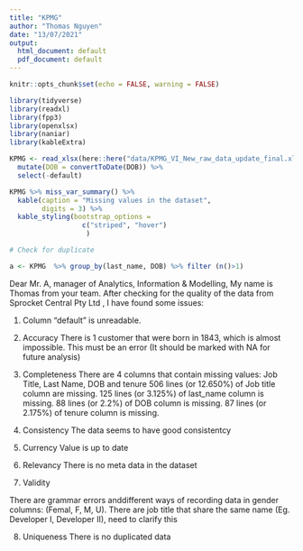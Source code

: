 ```yaml
---
title: "KPMG"
author: "Thomas Nguyen"
date: "13/07/2021"
output:
  html_document: default
  pdf_document: default
---
```


```r
knitr::opts_chunk$set(echo = FALSE, warning = FALSE)
```


```r
library(tidyverse)
library(readxl)
library(fpp3)
library(openxlsx)
library(naniar)
library(kableExtra)
```

```r
KPMG <- read_xlsx(here::here("data/KPMG_VI_New_raw_data_update_final.xlsx"), sheet = "CustomerDemographic", skip = 1) %>%
  mutate(DOB = convertToDate(DOB)) %>%
  select(-default)
```

```r
KPMG %>% miss_var_summary() %>% 
  kable(caption = "Missing values in the dataset",
        digits = 3) %>%
  kable_styling(bootstrap_options = 
                  c("striped", "hover")
                   ) 

```

```r
# Check for duplicate

a <- KPMG  %>% group_by(last_name, DOB) %>% filter (n()>1)
```

Dear Mr. A, manager of Analytics, Information & Modelling,
My name is Thomas from your team. 
After checking for the quality of the data from Sprocket Central Pty Ltd , I have found some issues:

1. Column "default" is unreadable.
2. Accuracy
There is 1 customer that were born in 1843, which is almost impossible. This must be an error (It should be marked with NA for future analysis)
3. Completeness
There are 4 columns that contain missing values: Job Title, Last Name, DOB and tenure
506 lines (or 12.650%) of Job title column are missing.
125 lines (or 3.125%) of last_name column is missing.
88 lines (or 2.2%) of DOB column is missing.
87 lines (or 2.175%) of tenure column is missing.

4. Consistency
The data seems to have good consistentcy

5. Currency
Value is up to date

6. Relevancy 
There is no meta data in the dataset


7. Validity

There are grammar errors anddifferent ways of recording data in gender columns: (Femal, F, M, U).
There are job title that share the same name (Eg. Developer I, Developer II), need to clarify this

8. Uniqueness
There is no duplicated data 
